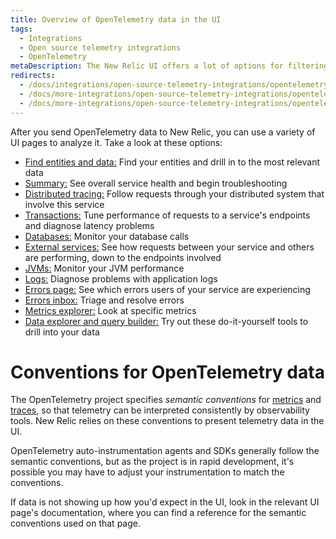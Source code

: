 ```yaml
---
title: Overview of OpenTelemetry data in the UI
tags:
  - Integrations
  - Open source telemetry integrations
  - OpenTelemetry
metaDescription: The New Relic UI offers a lot of options for filtering and viewing data from OpenTelemetry.
redirects:
  - /docs/integrations/open-source-telemetry-integrations/opentelemetry/view-your-opentelemetry-data-new-relic
  - /docs/more-integrations/open-source-telemetry-integrations/opentelemetry/view-your-opentelemetry-data-new-relic
  - /docs/more-integrations/open-source-telemetry-integrations/opentelemetry/opentelemetry-view-your-data
---
```


After you send OpenTelemetry data to New Relic, you can use a variety of UI pages to analyze it. Take a look at these options:

  * [Find entities and data:](/docs/more-integrations/open-source-telemetry-integrations/opentelemetry/view-your-data/opentelemetry-find-entities) Find your entities and drill in to the most relevant data
  * [Summary:](/docs/more-integrations/open-source-telemetry-integrations/opentelemetry/view-your-data/opentelemetry-summary-page) See overall service health and begin troubleshooting
  * [Distributed tracing:](/docs/more-integrations/open-source-telemetry-integrations/opentelemetry/view-your-data/opentelemetry-distributed-tracing-page) Follow requests through your distributed system that involve this service
  * [Transactions:](/docs/more-integrations/open-source-telemetry-integrations/opentelemetry/view-your-data/opentelemetry-transactions-page) Tune performance of requests to a service's endpoints and diagnose latency problems
  * [Databases:](/docs/more-integrations/open-source-telemetry-integrations/opentelemetry/view-your-data/opentelemetry-database-page) Monitor your database calls
  * [External services:](/docs/more-integrations/open-source-telemetry-integrations/opentelemetry/view-your-data/opentelemetry-external-services-page) See how requests between your service and others are performing, down to the endpoints involved
  * [JVMs:](/docs/more-integrations/open-source-telemetry-integrations/opentelemetry/view-your-data/opentelemetry-jvms-page) Monitor your JVM performance
  * [Logs:](/docs/more-integrations/open-source-telemetry-integrations/opentelemetry/view-your-data/opentelemetry-logs-page) Diagnose problems with application logs
  * [Errors page:](/docs/more-integrations/open-source-telemetry-integrations/opentelemetry/view-your-data/opentelemetry-errors-page) See which errors users of your service are experiencing
  * [Errors inbox:](/docs/more-integrations/open-source-telemetry-integrations/opentelemetry/view-your-data/opentelemetry-errors-inbox-page) Triage and resolve errors
  * [Metrics explorer:](/docs/more-integrations/open-source-telemetry-integrations/opentelemetry/view-your-data/opentelemetry-metrics-explorer-page) Look at specific metrics
  * [Data explorer and query builder:](/docs/more-integrations/open-source-telemetry-integrations/opentelemetry/view-your-data/opentelemetry-data-explorer-query-builder) Try out these do-it-yourself tools to drill into your data

# Conventions for OpenTelemetry data
The OpenTelemetry project specifies *semantic conventions* for [metrics](https://github.com/open-telemetry/opentelemetry-specification/tree/main/specification/metrics/semantic_conventions) and [traces](https://github.com/open-telemetry/opentelemetry-specification/tree/main/specification/trace/semantic_conventions), so that telemetry can be interpreted consistently by observability tools. New Relic relies on these conventions to present telemetry data in the UI.

OpenTelemetry auto-instrumentation agents and SDKs generally follow the semantic conventions, but as the project is in rapid development, it's possible you may have to adjust your instrumentation to match the conventions.

If data is not showing up how you'd expect in the UI, look in the relevant UI page's documentation, where you can find a reference for the semantic conventions used on that page.

